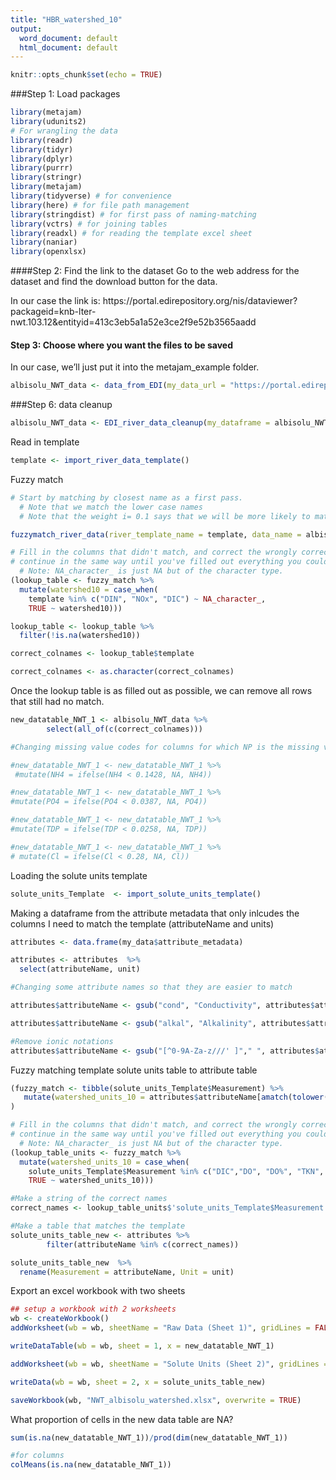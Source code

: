 ```yaml
---
title: "HBR_watershed_10"
output:
  word_document: default
  html_document: default
---
```


```r
knitr::opts_chunk$set(echo = TRUE)
```


###Step 1: Load packages
```r

library(metajam)  
library(udunits2)
# For wrangling the data
library(readr)
library(tidyr)
library(dplyr)
library(purrr)
library(stringr)
library(metajam)
library(tidyverse) # for convenience
library(here) # for file path management
library(stringdist) # for first pass of naming-matching
library(vctrs) # for joining tables
library(readxl) # for reading the template excel sheet
library(naniar)
library(openxlsx)

```


####Step 2: Find the link to the dataset
Go to the web address for the dataset and find the download button for the data. 

In our case the link is: https://portal.edirepository.org/nis/dataviewer?packageid=knb-lter-nwt.103.12&entityid=413c3eb5a1a52e3ce2f9e52b3565aadd

#### Step 3: Choose where you want the files to be saved
In our case, we'll just put it into the metajam_example folder.

```r

albisolu_NWT_data <- data_from_EDI(my_data_url = "https://portal.edirepository.org/nis/dataviewer?packageid=knb-lter-nwt.103.12&entityid=413c3eb5a1a52e3ce2f9e52b3565aadd", desired_path_to_data = "~/SI_river_data")


```


###Step 6: data cleanup

```r

albisolu_NWT_data <- EDI_river_data_cleanup(my_dataframe = albisolu_NWT_data)

```



Read in template
```r

template <- import_river_data_template()

```

Fuzzy match
```r

# Start by matching by closest name as a first pass. 
  # Note that we match the lower case names
  # Note that the weight i= 0.1 says that we will be more likely to match if watershed 1 = template + extra

fuzzymatch_river_data(river_template_name = template, data_name = albisolu_NWT_data)

```

```r


# Fill in the columns that didn't match, and correct the wrongly corrected matches
# continue in the same way until you've filled out everything you could.
  # Note: NA_character_ is just NA but of the character type.
(lookup_table <- fuzzy_match %>%
  mutate(watershed10 = case_when(
    template %in% c("DIN", "NOx", "DIC") ~ NA_character_,
    TRUE ~ watershed10)))

lookup_table <- lookup_table %>%
  filter(!is.na(watershed10))

correct_colnames <- lookup_table$template

correct_colnames <- as.character(correct_colnames)


```
Once the lookup table is as filled out as possible, we can remove all rows that still had no match.

```r


new_datatable_NWT_1 <- albisolu_NWT_data %>% 
        select(all_of(c(correct_colnames)))


```

```r




#Changing missing value codes for columns for which NP is the missing value code

#new_datatable_NWT_1 <- new_datatable_NWT_1 %>% 
 #mutate(NH4 = ifelse(NH4 < 0.1428, NA, NH4))

#new_datatable_NWT_1 <- new_datatable_NWT_1 %>% 
#mutate(PO4 = ifelse(PO4 < 0.0387, NA, PO4))

#new_datatable_NWT_1 <- new_datatable_NWT_1 %>% 
#mutate(TDP = ifelse(TDP < 0.0258, NA, TDP))

#new_datatable_NWT_1 <- new_datatable_NWT_1 %>% 
# mutate(Cl = ifelse(Cl < 0.28, NA, Cl))


```


Loading the solute units template

```r

solute_units_Template  <- import_solute_units_template()

```

Making a dataframe from the attribute metadata that only inlcudes the columns I need to match the template (attributeName and units)
```r

attributes <- data.frame(my_data$attribute_metadata)

attributes <- attributes  %>%
  select(attributeName, unit)

#Changing some attribute names so that they are easier to match

attributes$attributeName <- gsub("cond", "Conductivity", attributes$attributeName)

attributes$attributeName <- gsub("alkal", "Alkalinity", attributes$attributeName)

#Remove ionic notations
attributes$attributeName <- gsub("[^0-9A-Za-z///' ]"," ", attributes$attributeName)

```



Fuzzy matching template solute units table to attribute table
```r

(fuzzy_match <- tibble(solute_units_Template$Measurement) %>%
   mutate(watershed_units_10 = attributes$attributeName[amatch(tolower(solute_units_Template$Measurement), tolower(attributes$attributeName), maxDist = 1, weight = c(d=1,i=0.1,s=1,t=1))])
)


```


```r


# Fill in the columns that didn't match, and correct the wrongly corrected matches
# continue in the same way until you've filled out everything you could.
  # Note: NA_character_ is just NA but of the character type.
(lookup_table_units <- fuzzy_match %>%
  mutate(watershed_units_10 = case_when(
    solute_units_Template$Measurement %in% c("DIC","DO", "DO%", "TKN", "PON") ~ NA_character_,
    TRUE ~ watershed_units_10)))

#Make a string of the correct names
correct_names <- lookup_table_units$'solute_units_Template$Measurement'


```

```r

#Make a table that matches the template
solute_units_table_new <- attributes %>% 
        filter(attributeName %in% c(correct_names))

solute_units_table_new  %>% 
  rename(Measurement = attributeName, Unit = unit)

```

Export an excel workbook with two sheets

```r


## setup a workbook with 2 worksheets
wb <- createWorkbook()
addWorksheet(wb = wb, sheetName = "Raw Data (Sheet 1)", gridLines = FALSE)

writeDataTable(wb = wb, sheet = 1, x = new_datatable_NWT_1)

addWorksheet(wb = wb, sheetName = "Solute Units (Sheet 2)", gridLines = FALSE)

writeData(wb = wb, sheet = 2, x = solute_units_table_new)

saveWorkbook(wb, "NWT_albisolu_watershed.xlsx", overwrite = TRUE)

```

What proportion of cells in the new data table are NA?

```r

sum(is.na(new_datatable_NWT_1))/prod(dim(new_datatable_NWT_1))

#for columns
colMeans(is.na(new_datatable_NWT_1))

```
